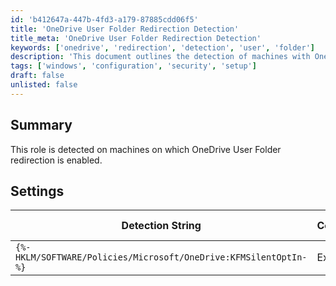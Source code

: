 ```yaml
---
id: 'b412647a-447b-4fd3-a179-87885cdd06f5'
title: 'OneDrive User Folder Redirection Detection'
title_meta: 'OneDrive User Folder Redirection Detection'
keywords: ['onedrive', 'redirection', 'detection', 'user', 'folder']
description: 'This document outlines the detection of machines with OneDrive User Folder redirection enabled, detailing the relevant settings and detection strings used to identify this configuration.'
tags: ['windows', 'configuration', 'security', 'setup']
draft: false
unlisted: false
---
```

## Summary

This role is detected on machines on which OneDrive User Folder redirection is enabled.

## Settings

| Detection String                          | Comparator | Result | Applicable OS |
|-------------------------------------------|------------|--------|----------------|
| `{%-HKLM/SOFTWARE/Policies/Microsoft/OneDrive:KFMSilentOptIn-%}` | Exists     |        | Windows        |












